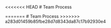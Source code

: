 <<<<<<< HEAD
# Team Process

=======
# Team Process
>>>>>>> a283d01459b85fbe28d7d8343da87c17b92930e4
